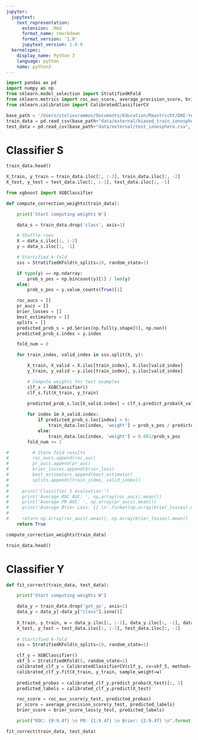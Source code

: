 ```yaml
---
jupyter:
  jupytext:
    text_representation:
      extension: .Rmd
      format_name: rmarkdown
      format_version: '1.0'
      jupytext_version: 1.0.0
  kernelspec:
    display_name: Python 3
    language: python
    name: python3
---
```


```python
import pandas as pd
import numpy as np
from sklearn.model_selection import StratifiedKFold
from sklearn.metrics import roc_auc_score, average_precision_score, brier_score_loss
from sklearn.calibration import CalibratedClassifierCV
```

```python
base_path = '/Users/steliosrammos/Documents/Education/Maastricht/DKE-Year3/BachelorThesis/bachelor_thesis/'
train_data = pd.read_csv(base_path+"data/external/biased_train_ionosphere.csv", sep=";")
test_data = pd.read_csv(base_path+"data/external/test_ionosphere.csv", sep=";")
```

# Classifier S

```python
train_data.head()
```

```python
X_train, y_train = train_data.iloc[:, :-2], train_data.iloc[:, -2]
X_test, y_test = test_data.iloc[:, :-1], test_data.iloc[:, -1]
```

```python
from xgboost import XGBClassifier
```

```python
def compute_correction_weights(train_data):

    print('Start computing weights W')

    data_s = train_data.drop('class', axis=1)

    # Shuffle rows
    X = data_s.iloc[:, :-2]
    y = data_s.iloc[:, -1]

    # Startified k-fold
    sss = StratifiedKFold(n_splits=10, random_state=1)

    if type(y) == np.ndarray:
        prob_s_pos = np.bincount(y)[1] / len(y)
    else:
        prob_s_pos = y.value_counts(True)[1]

    roc_aucs = []
    pr_aucs = []
    brier_losses = []
    best_estimators = []
    splits = []
    predicted_prob_s = pd.Series(np.full(y.shape[0], np.nan))
    predicted_prob_s.index = y.index

    fold_num = 0

    for train_index, valid_index in sss.split(X, y):

        X_train, X_valid = X.iloc[train_index], X.iloc[valid_index]
        y_train, y_valid = y.iloc[train_index], y.iloc[valid_index]

        # Compute weights for test examples
        clf_s = XGBClassifier()
        clf_s.fit(X_train, y_train)
        
        predicted_prob_s.loc[X_valid.index] = clf_s.predict_proba(X_valid)[:, 1]

        for index in X_valid.index:
            if predicted_prob_s.loc[index] > 0:
                train_data.loc[index, 'weight'] = prob_s_pos / predicted_prob_s.loc[index]
            else:
                train_data.loc[index, 'weight'] = 0.001/prob_s_pos
        fold_num += 1

#         # Store fold results
#         roc_aucs.append(roc_auc)
#         pr_aucs.append(pr_auc)
#         brier_losses.append(brier_loss)
#         best_estimators.append(best_estimator)
#         splits.append([train_index, valid_index])
# 
#     print('Classifier S evaluation:')
#     print('Average ROC AUC: ', np.array(roc_aucs).mean())
#     print('Average PR AUC: ', np.array(pr_aucs).mean())
#     print('Average Brier Loss: {} \n'.format(np.array(brier_losses).mean()))
# 
#     return np.array(roc_aucs).mean(), np.array(brier_losses).mean()
    return True
```

```python
compute_correction_weights(train_data)
```

```python
train_data.head()
```

# Classifier Y

```python
def fit_correct(train_data, test_data):

    print('Start computing weights W')

    data_y = train_data.drop('got_go', axis=1)
    data_y = data_y[~data_y["class"].isna()]
    
    X_train, y_train, w = data_y.iloc[:, :-2], data_y.iloc[:, -1], data_y.iloc[:, -2]
    X_test, y_test = test_data.iloc[:, :-1], test_data.iloc[:, -1]
    
    # Startified k-fold
    sss = StratifiedKFold(n_splits=10, random_state=1)

    clf_y = XGBClassifier()
    skf_5 = StratifiedKFold(5, random_state=1)
    calibrated_clf_y = CalibratedClassifierCV(clf_y, cv=skf_5, method='isotonic')
    calibrated_clf_y.fit(X_train, y_train, sample_weight=w)
    
    predicted_probas = calibrated_clf_y.predict_proba(X_test)[:, 1]
    predicted_labels = calibrated_clf_y.predict(X_test)

    roc_score = roc_auc_score(y_test, predicted_probas)
    pr_score = average_precision_score(y_test, predicted_labels)
    brier_score = brier_score_loss(y_test, predicted_labels)

    print("ROC: {0:9.4f} \n PR: {1:9.4f} \n Brier: {2:9.4f} \n".format(roc_score, pr_score, brier_score))
```

```python
fit_correct(train_data, test_data)
```

```python

```
